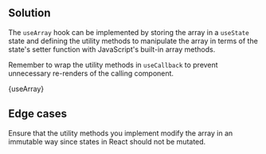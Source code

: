 

## Solution

The `useArray` hook can be implemented by storing the array in a `useState` state and defining the utility methods to manipulate the array in terms of the state's setter function with JavaScript's built-in array methods.

Remember to wrap the utility methods in `useCallback` to prevent unnecessary re-renders of the calling component.

<MDXCodeBlock>{useArray}</MDXCodeBlock>

## Edge cases

Ensure that the utility methods you implement modify the array in an immutable way since states in React should not be mutated.
